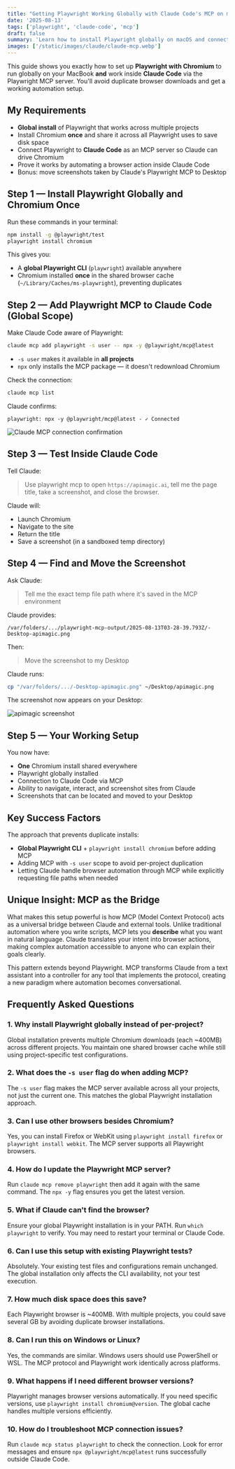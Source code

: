 ```yaml
---
title: "Getting Playwright Working Globally with Claude Code's MCP on macOS"
date: '2025-08-13'
tags: ['playwright', 'claude-code', 'mcp']
draft: false
summary: 'Learn how to install Playwright globally on macOS and connect it to Claude Code via MCP for seamless browser automation without duplicate downloads.'
images: ['/static/images/claude/claude-mcp.webp']
---
```


This guide shows you exactly how to set up **Playwright with Chromium** to run globally on your MacBook **and** work inside **Claude Code** via the Playwright MCP server. You'll avoid duplicate browser downloads and get a working automation setup.

## My Requirements

- **Global install** of Playwright that works across multiple projects
- Install Chromium **once** and share it across all Playwright uses to save disk space
- Connect Playwright to **Claude Code** as an MCP server so Claude can drive Chromium
- Prove it works by automating a browser action inside Claude Code
- Bonus: move screenshots taken by Claude's Playwright MCP to Desktop

## Step 1 — Install Playwright Globally and Chromium Once

Run these commands in your terminal:

```bash
npm install -g @playwright/test
playwright install chromium
```

This gives you:

- A **global Playwright CLI** (`playwright`) available anywhere
- Chromium installed **once** in the shared browser cache (`~/Library/Caches/ms-playwright`), preventing duplicates

## Step 2 — Add Playwright MCP to Claude Code (Global Scope)

Make Claude Code aware of Playwright:

```bash
claude mcp add playwright -s user -- npx -y @playwright/mcp@latest
```

- `-s user` makes it available in **all projects**
- `npx` only installs the MCP package — it doesn't redownload Chromium

Check the connection:

```bash
claude mcp list
```

Claude confirms:

```
playwright: npx -y @playwright/mcp@latest - ✓ Connected
```

![Claude MCP connection confirmation](/static/images/claude/manage-mcp-server.webp)

## Step 3 — Test Inside Claude Code

Tell Claude:

> Use playwright mcp to open `https://apimagic.ai`, tell me the page title, take a screenshot, and close the browser.

Claude will:

- Launch Chromium
- Navigate to the site
- Return the title
- Save a screenshot (in a sandboxed temp directory)

## Step 4 — Find and Move the Screenshot

Ask Claude:

> Tell me the exact temp file path where it's saved in the MCP environment

Claude provides:

```
/var/folders/.../playwright-mcp-output/2025-08-13T03-28-39.793Z/-Desktop-apimagic.png
```

Then:

> Move the screenshot to my Desktop

Claude runs:

```bash
cp "/var/folders/.../-Desktop-apimagic.png" ~/Desktop/apimagic.png
```

The screenshot now appears on your Desktop:

![apimagic screenshot](/static/images/claude/apimagic.webp)

## Step 5 — Your Working Setup

You now have:

- **One** Chromium install shared everywhere
- Playwright globally installed
- Connection to Claude Code via MCP
- Ability to navigate, interact, and screenshot sites from Claude
- Screenshots that can be located and moved to your Desktop

## Key Success Factors

The approach that prevents duplicate installs:

- **Global Playwright CLI** + `playwright install chromium` before adding MCP
- Adding MCP with `-s user` scope to avoid per-project duplication
- Letting Claude handle browser automation through MCP while explicitly requesting file paths when needed

## Unique Insight: MCP as the Bridge

What makes this setup powerful is how MCP (Model Context Protocol) acts as a universal bridge between Claude and external tools. Unlike traditional automation where you write scripts, MCP lets you **describe** what you want in natural language. Claude translates your intent into browser actions, making complex automation accessible to anyone who can explain their goals clearly.

This pattern extends beyond Playwright. MCP transforms Claude from a text assistant into a controller for any tool that implements the protocol, creating a new paradigm where automation becomes conversational.

## Frequently Asked Questions

### 1. Why install Playwright globally instead of per-project?

Global installation prevents multiple Chromium downloads (each ~400MB) across different projects. You maintain one shared browser cache while still using project-specific test configurations.

### 2. What does the `-s user` flag do when adding MCP?

The `-s user` flag makes the MCP server available across all your projects, not just the current one. This matches the global Playwright installation approach.

### 3. Can I use other browsers besides Chromium?

Yes, you can install Firefox or WebKit using `playwright install firefox` or `playwright install webkit`. The MCP server supports all Playwright browsers.

### 4. How do I update the Playwright MCP server?

Run `claude mcp remove playwright` then add it again with the same command. The `npx -y` flag ensures you get the latest version.

### 5. What if Claude can't find the browser?

Ensure your global Playwright installation is in your PATH. Run `which playwright` to verify. You may need to restart your terminal or Claude Code.

### 6. Can I use this setup with existing Playwright tests?

Absolutely. Your existing test files and configurations remain unchanged. The global installation only affects the CLI availability, not your test execution.

### 7. How much disk space does this save?

Each Playwright browser is ~400MB. With multiple projects, you could save several GB by avoiding duplicate browser installations.

### 8. Can I run this on Windows or Linux?

Yes, the commands are similar. Windows users should use PowerShell or WSL. The MCP protocol and Playwright work identically across platforms.

### 9. What happens if I need different browser versions?

Playwright manages browser versions automatically. If you need specific versions, use `playwright install chromium@version`. The global cache handles multiple versions efficiently.

### 10. How do I troubleshoot MCP connection issues?

Run `claude mcp status playwright` to check the connection. Look for error messages and ensure `npx @playwright/mcp@latest` runs successfully outside Claude Code.
